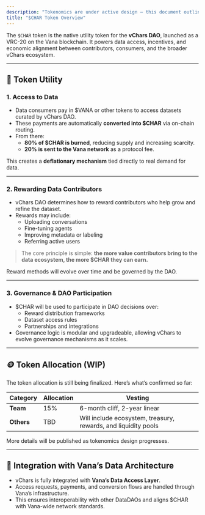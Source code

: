 ```yaml
---
description: "Tokenomics are under active design — this document outlines the current structure and core utilities."
title: "$CHAR Token Overview"
---
```


The `$CHAR` token is the native utility token for the **vChars DAO**, launched as a VRC-20 on the Vana blockchain. It powers data access, incentives, and economic alignment between contributors, consumers, and the broader vChars ecosystem.

---

## 🧩 Token Utility

### 1. Access to Data

- Data consumers pay in \$VANA or other tokens to access datasets curated by vChars DAO.
- These payments are automatically **converted into \$CHAR** via on-chain routing.
- From there:
  - **80% of \$CHAR is burned**, reducing supply and increasing scarcity.
  - **20% is sent to the Vana network** as a protocol fee.

This creates a **deflationary mechanism** tied directly to real demand for data.

---

### 2. Rewarding Data Contributors

- vChars DAO determines how to reward contributors who help grow and refine the dataset.
- Rewards may include:
  - Uploading conversations
  - Fine-tuning agents
  - Improving metadata or labeling
  - Referring active users

> The core principle is simple: **the more value contributors bring to the data ecosystem, the more \$CHAR they can earn.**

Reward methods will evolve over time and be governed by the DAO.

---

### 3. Governance & DAO Participation

- \$CHAR will be used to participate in DAO decisions over:
  - Reward distribution frameworks
  - Dataset access rules
  - Partnerships and integrations
- Governance logic is modular and upgradeable, allowing vChars to evolve governance mechanisms as it scales.

---

## 🪙 Token Allocation (WIP)

The token allocation is still being finalized. Here’s what’s confirmed so far:

| Category   | Allocation | Vesting                                                        |
| ---------- | ---------- | -------------------------------------------------------------- |
| **Team**   | 15%        | 6-month cliff, 2-year linear                                   |
| **Others** | TBD        | Will include ecosystem, treasury, rewards, and liquidity pools |

More details will be published as tokenomics design progresses.

---

## 🔌 Integration with Vana’s Data Architecture

- vChars is fully integrated with **Vana’s Data Access Layer**.
- Access requests, payments, and conversion flows are handled through Vana’s infrastructure.
- This ensures interoperability with other DataDAOs and aligns \$CHAR with Vana-wide network standards.